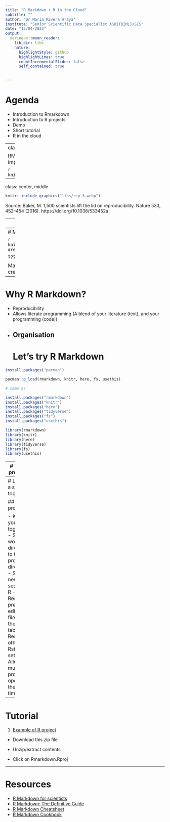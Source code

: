 ```yaml
--- 
title: "R Markdown + R in the Cloud"
subtitle: ""
author: "Dr Maria Rivera Araya"
institute: "Senior Scientific Data Specialist ASDI(DIML)/SIS"
date: "12/04/2022"
output:
  xaringan::moon_reader:
    lib_dir: libs
    nature:
      highlightStyle: github
      highlightLines: true
      countIncrementalSlides: false
      self_contained: true


---
```


# Agenda

- Introduction to Rmarkdown
- Introduction to R projects
- Demo
- Short tutorial
- R in the cloud

---
class: center, middle


RMarkdown and R Projects are tools to improve **reproducibility** and efficiency


```r
knitr::include_graphics("libs/rep_2.webp")
```


---

class: center, middle

```r
knitr::include_graphics("libs/rep_3.webp")
```

Source: Baker, M. 1,500 scientists lift the lid on reproducibility. Nature 533, 452–454 (2016). https://doi.org/10.1038/533452a

---
# R Markdown

R + markdown


```r
knitr::include_graphics("libs/workflow.PNG")
```

---
# Markdown syntax

```r
knitr::include_graphics("libs/mkexample.PNG")
#remotes::install_github("yihui/xaringan")
```


???

Markdown is a lightweight markup language for creating formatted text using a plain-text editor. 

---
# Why R Markdown?

- Reproducibility
- Allows literate programming (A blend of your literature (text), and your programming (code))
- Organisation
---
# Let's try R Markdown

```r

install.packages("pacman")

pacman::p_load(rmarkdown, knitr, here, fs, usethis) 

# same as 

install.packages("rmarkdown")
install.packages("knitr")
install.packages("here")
install.packages("tidyverse")
install.packages("fs")
install.packages("usethis")

library(rmarkdown)
library(knitr)
library(here)
library(tidyverse)
library(fs)
library(usethis)


```

---
# Why R projects?

- Reproducibility
- Efficiency
- Avoid dealing with file paths

```r

data <- read_csv("c:/really/long/file/path/to/this/directory/data/mydata.csv")

gapminder <- read_csv("/Users/mriveraaraya/Desktop/tutorial/gapminder.csv")

```

One way around it:
```r

setwd("c:/really/long/file/path/to/this/directory")
```
But what happens if you want to share it with a colleague/collaborator?

```r

```

---
# Let's try a solution together

## R projects

- Keep all your files together
- Set the working directory to the project directory
- Starts a new session of R
- Restore previously edited files into the editor tabs
- Restore other Rstudio settings
- Allow for multiple R projects open at the same time.

---
# Tutorial

1. [Example of R project](https://github.com/mariariveraaraya/rmarkdowntutorial/raw/main/Rmarkdown.zip)

- Download this zip file

- Unzip/extract contents

- Click on Rmarkdown.Rproj


---
# Resources

- [R Markdown for scientists](https://rmd4sci.njtierney.com/)
- [R Markdown: The Definitive Guide](https://bookdown.org/yihui/rmarkdown/)
- [R Markdown Cheatsheet](https://rmarkdown.rstudio.com/lesson-15.HTML)
- [R Markdown Cookbook](https://bookdown.org/yihui/rmarkdown-cookbook/)


